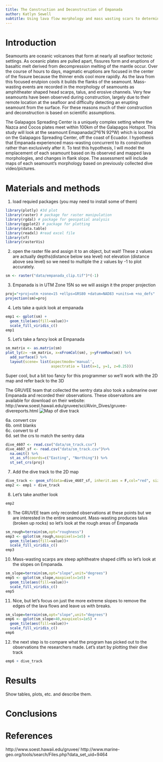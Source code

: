 ```yaml
---
title: The Construction and Deconstruction of Empanada
author: Katlyn Sewell
subtitle: Using lava flow morphology and mass wasting scars to determine if Empanada fell apart while it was being built 
---
```


# Introduction
 Seamounts are oceanic volcanoes that form at nearly all seafloor tectonic settings. As oceanic plates are pulled apart, fissures form and eruptions of basaltic melt derived from decompression melting of the mantle occur. Over the course of hours to days, magmatic eruptions are focused in the center of the fissure because the thinner ends cool more rapidly. As the lava from this focused erutpion cools it builds the flanks of the seamount. Mass-wasting events are recorded in the morphology of seamounts as amphitheater shaped head scarps, talus, and erosive channels. Very few seamounts have been observed during construction, largely due to their remote location at the seafloor and difficulty detecting an erupting seamount from the surface. For these reasons much of their construction and deconstruction is based on scientific assumptions.  
  
  The Galapagos Spreading Center is a uniquely complex setting where the Nazca and Cocos plates meet within 100km of the Galapagos Hotspot. This study will look at the seamount Emapanada(2º6’N 92ºW) which is located on the Galapagos Spreading Center, off the coast of Ecuador. I hypothesis that Empanada experienced mass-wasting concurrent to its construction rather than exclusively after it. To test this hypothesis, I will model the emplacement of each seamount based on its observed and mapped lava morphologies, and changes in flank slope. The assessment will include maps of each seamount’s morphology based on previously collected dive video/pictures.

# Materials and methods
1. load requied packages (you may need to install some of them)
```r
library(plotly) #3d plot
library(raster) # package for raster manipulation
library(rgdal) # package for geospatial analysis
library(ggplot2) # package for plotting
library(data.table)
library(readxl) #read excel file
library(sf)
library(rasterVis)
```

2. open the raster file and assign it to an object, but wait! These z values are actually depths(distance below sea level) not elevation (distance above sea level) so we need to multiple the z values by -1 to plot accurately.

```r
sm <- raster("data/empanada_clip.tif")*(-1)
```

3. Empanada is in UTM Zone 15N so we will assign it the proper projection

```r
proj="+proj=utm +zone=15 +ellps=GRS80 +datum=NAD83 +units=m +no_defs"
projection(sm)=proj
```

4. Lets take a quick look at empanada

```r
emp1 <- gplot(sm) +
  geom_tile(aes(fill=value))+
  scale_fill_viridis_c()
emp1
```

5. Let's take a fancy look at Empanada
```r
sm_matrix <- as.matrix(sm)
plot_ly(z= ~sm_matrix, x=xFromCol(sm), y=yFromRow(sm)) %>% 
  add_surface() %>%
  layout(scene= list(aspectmode='manual',
                     aspectratio = list(x=1, y=1, z=0.25)))
```
Super cool, but a bit too fancy for this programmer so we'll work with the 2D map and refer back to the 3D

The GRUVEE team that collected the sentry data also took a submarine over Empanada and recorded their observations. These observaitons are available for download on their website: http://www.soest.hawaii.edu/gruvee/sci/Alvin_Dives/gruvee-divereports.html 
![Map of dive track\label{figurelabel}](img/4607_Dive_map copy.jpg)
  
  6a. convert csv  
  6b. omit blanks   
  6c. convert to sf  
  6d. set the crs to match the sentry data  

```r
dive_4607 <- read.csv("data/sm_track.csv")
dive_4607_sf <- read.csv("data/sm_track.csv")%>%
  na.omit() %>%
  st_as_sf(coords=c("Easting", "Northing")) %>%
  st_set_crs(proj)
```

7. Add the dive track to the 2D map
```r
dive_track <- geom_sf(data=dive_4607_sf, inherit.aes = F,col="red", size=0.5, mapping=aes())
emp2 <- emp1 + dive_track
```

8. Let's take another look
```r
emp2
```

9. The GRUVEE team only recorded observations at these points but we are interested in the entire seamount. Mass-wasting produces talus (broken up rocks) so let's look at the rough areas of Empanada
```r
sm_rough=terrain(sm,opt="roughness")
emp3 <- gplot(sm_rough,maxpixels=1e5) +
  geom_tile(aes(fill=value))+
  scale_fill_viridis_c()
emp3
```

10. Mass-wasting scarps are steep aphitheatre shaped cliffs so let's look at the slopes on Empanada.
```r
sm_slope=terrain(sm,opt="slope",unit="degrees")
emp5 <- gplot(sm_slope,maxpixels=1e5) +
  geom_tile(aes(fill=value))+
  scale_fill_viridis_c() 
emp5
```

11. Nice, but let's focus on just the more extreme slopes to remove the edges of the lava flows and leave us with breaks.

```r
sm_slope=terrain(sm,opt="slope",unit="degrees")
emp6 <- gplot(sm_slope>40,maxpixels=1e5) +
  geom_tile(aes(fill=value))+
  scale_fill_viridis_c()
emp6
```

12. the next step is to compare what the program has picked out to the observations the researchers made. Let's start by plotting their dive track

```r
emp6 + dive_track
```
# Results

Show tables, plots, etc. and describe them.


# Conclusions


# References
http://www.soest.hawaii.edu/gruvee/
http://www.marine-geo.org/tools/search/Files.php?data_set_uid=9464